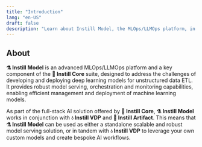 ```yaml
---
title: "Introduction"
lang: "en-US"
draft: false
description: "Learn about Instill Model, the MLOps/LLMOps platform, in the project Instill Core: https://github.com/instill-ai/instill-core"
---
```


## About

**⚗️ Instill Model** is an advanced MLOps/LLMOps platform and a key component of
the **🔮 Instill Core** suite, designed to address the challenges of developing
and deploying deep learning models for unstructured data ETL. It provides robust
model serving, orchestration and monitoring capabilities, enabling efficient
management and deployment of machine learning models.

As part of the full-stack AI solution offered by **🔮 Instill Core**, **⚗️
Instill Model** works in conjunction with **💧 Instill VDP** and **💾 Instill
Artifact**. This means that **⚗️ Instill Model** can be used as either a
standalone scalable and robust model serving solution, or in tandem with **💧
Instill VDP** to leverage your own custom models and create bespoke AI
workflows.
